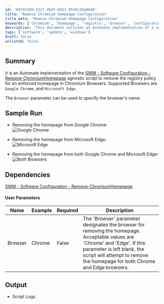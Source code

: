 ```yaml
---
id: '8d741266-521f-4bdf-b921-9fe0c28a0648'
title: 'Remove Chromium Homepage Configuration'
title_meta: 'Remove Chromium Homepage Configuration'
keywords: ['chromium', 'homepage', 'registry', 'browser', 'configuration']
description: 'This document outlines an Automate implementation of a script designed to remove enforced homepage settings from Chromium-based browsers, specifically Google Chrome and Microsoft Edge. It details the parameters, sample runs, and dependencies for effective execution.'
tags: ['software', 'update', 'windows']
draft: false
unlisted: false
---
```

## Summary

It is an Automate implementation of the [SWM - Software Configuration - Remove-ChromiumHomepage](https://proval.itglue.com/DOC-5078775-10372205) agnostic script to remove the registry policy for an enforced homepage in Chromium Browsers. Supported Browsers are `Google Chrome`, and `Microsoft Edge`.

The `Browser` parameter can be used to specify the browser's name.

## Sample Run

- Removing the homepage from Google Chrome:  
  ![Google Chrome](../../../static/img/EPM---Software-Configuration---Chromium-Browsers---Homepage---Remove/image_1.png)
  
- Removing the homepage from Microsoft Edge:  
  ![Microsoft Edge](../../../static/img/EPM---Software-Configuration---Chromium-Browsers---Homepage---Remove/image_2.png)
  
- Removing the homepage from both Google Chrome and Microsoft Edge:  
  ![Both Browsers](../../../static/img/EPM---Software-Configuration---Chromium-Browsers---Homepage---Remove/image_3.png)

## Dependencies

[SWM - Software Configuration - Remove-ChromiumHomepage](https://proval.itglue.com/DOC-5078775-10372205)

#### User Parameters

| Name    | Example | Required | Description                                                                                                                                                                                                                       |
|---------|---------|----------|-----------------------------------------------------------------------------------------------------------------------------------------------------------------------------------------------------------------------------------|
| Browser | Chrome  | False    | The 'Browser' parameter designates the browser for removing the homepage. Acceptable values are 'Chrome' and 'Edge'. If this parameter is left blank, the script will attempt to remove the homepage for both Chrome and Edge browsers. |

## Output

- Script Logs











